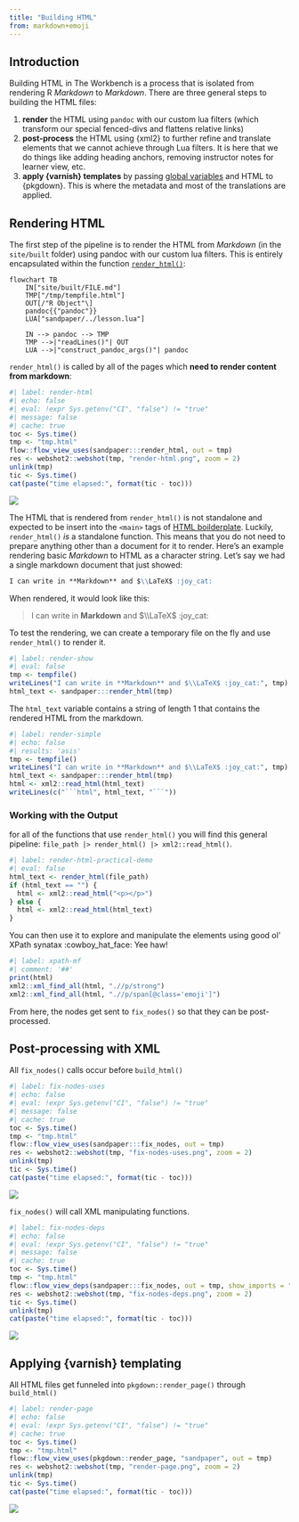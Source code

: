 ```yaml
---
title: "Building HTML"
from: markdown+emoji
---
```


## Introduction

Building HTML in The Workbench is a process that is isolated from rendering
R *Markdown* to *Markdown*. There are three general steps to building the HTML
files:

1. **render** the HTML using `pandoc` with our custom lua filters (which transform
   our special fenced-divs and flattens relative links)
2. **post-process** the HTML using {xml2} to further refine and translate
   elements that we cannot achieve through Lua filters. It is here that we do
   things like adding heading anchors, removing instructor notes for learner
   view, etc.
3. **apply {varnish} templates** by passing [global
   variables](https://carpentries.github.io/sandpaper/dev/articles/data-flow.html)
   and HTML to {pkgdown}. This is where the metadata and most of the
   translations are applied. 

## Rendering HTML

The first step of the pipeline is to render the HTML from *Markdown* (in the
`site/built` folder) using pandoc with our custom lua filters. This is entirely
encapsulated within the function
[`render_html()`](https://carpentries.github.io/sandpaper/reference/render_html.html):

```mermaid
flowchart TB
    IN["site/built/FILE.md"]
    TMP["/tmp/tempfile.html"]
    OUT[/"R Object"\]
    pandoc{{"pandoc"}}
    LUA["sandpaper/../lesson.lua"]

    IN --> pandoc --> TMP
    TMP -->|"readLines()"| OUT
    LUA -->|"construct_pandoc_args()"| pandoc
```


`render_html()` is called by all of the pages which **need to render content
from markdown**:


```r
#| label: render-html
#| echo: false
#| eval: !expr Sys.getenv("CI", "false") != "true"
#| message: false
#| cache: true
toc <- Sys.time()
tmp <- "tmp.html"
flow::flow_view_uses(sandpaper:::render_html, out = tmp)
res <- webshot2::webshot(tmp, "render-html.png", zoom = 2)
unlink(tmp)
tic <- Sys.time()
cat(paste("time elapsed:", format(tic - toc)))
```

![](render-html.png)

The HTML that is rendered from `render_html()` is not standalone and expected to
be insert into the `<main>` tags of [HTML
boilderplate](https://jerryjones.dev/2018/01/30/basic-html-boilerplate-structure/).
Luckily, `render_html()` _is_ a standalone function. This means that you do not
need to prepare anything other than a document for it to render. Here's an
example rendering basic *Markdown* to HTML as a character string. Let's say we
had a single markdown document that just showed:

```markdown
I can write in **Markdown** and $\\LaTeX$ :joy_cat:
```

When rendered, it would look like this:


> I can write in **Markdown** and $\\LaTeX$ :joy_cat:

To test the rendering, we can create a temporary file on the fly and use
`render_html()` to render it.

```r
#| label: render-show
#| eval: false
tmp <- tempfile()
writeLines("I can write in **Markdown** and $\\LaTeX$ :joy_cat:", tmp)
html_text <- sandpaper:::render_html(tmp)
```

The `html_text` variable contains a string of length 1 that contains the
rendered HTML from the markdown. 

```r
#| label: render-simple
#| echo: false
#| results: 'asis'
tmp <- tempfile()
writeLines("I can write in **Markdown** and $\\LaTeX$ :joy_cat:", tmp)
html_text <- sandpaper:::render_html(tmp)
html <- xml2::read_html(html_text)
writeLines(c("```html", html_text, "```"))
```

### Working with the Output

for all of the functions that use `render_html()` you will find this general
pipeline: `file_path |> render_html() |> xml2::read_html()`. 

```r
#| label: render-html-practical-demo
#| eval: false
html_text <- render_html(file_path)
if (html_text == "") {
  html <- xml2::read_html("<p></p>")
} else {
  html <- xml2::read_html(html_text)
}
```

You can then use it to explore and manipulate the elements using good ol' XPath
synatax :cowboy_hat_face: Yee haw!

```r
#| label: xpath-mf
#| comment: '##'
print(html)
xml2::xml_find_all(html, ".//p/strong")
xml2::xml_find_all(html, ".//p/span[@class='emoji']")
```

From here, the nodes get sent to `fix_nodes()` so that they can be
post-processed. 

## Post-processing with XML

All `fix_nodes()` calls occur before `build_html()`

```r
#| label: fix-nodes-uses
#| echo: false
#| eval: !expr Sys.getenv("CI", "false") != "true"
#| message: false
#| cache: true
toc <- Sys.time()
tmp <- "tmp.html"
flow::flow_view_uses(sandpaper:::fix_nodes, out = tmp)
res <- webshot2::webshot(tmp, "fix-nodes-uses.png", zoom = 2)
unlink(tmp)
tic <- Sys.time()
cat(paste("time elapsed:", format(tic - toc)))
```

![](fix-nodes-uses.png)

`fix_nodes()` will call XML manipulating functions.


```r
#| label: fix-nodes-deps
#| echo: false
#| eval: !expr Sys.getenv("CI", "false") != "true"
#| message: false
#| cache: true
toc <- Sys.time()
tmp <- "tmp.html"
flow::flow_view_deps(sandpaper:::fix_nodes, out = tmp, show_imports = "none")
res <- webshot2::webshot(tmp, "fix-nodes-deps.png", zoom = 2)
tic <- Sys.time()
unlink(tmp)
cat(paste("time elapsed:", format(tic - toc)))
```

![](fix-nodes-deps.png)

## Applying {varnish} templating

All HTML files get funneled into `pkgdown::render_page()` through `build_html()`


```r
#| label: render-page
#| echo: false
#| eval: !expr Sys.getenv("CI", "false") != "true"
#| cache: true
toc <- Sys.time()
tmp <- "tmp.html"
flow::flow_view_uses(pkgdown::render_page, "sandpaper", out = tmp)
res <- webshot2::webshot(tmp, "render-page.png", zoom = 2)
unlink(tmp)
tic <- Sys.time()
cat(paste("time elapsed:", format(tic - toc)))
```

![](render-page.png)
